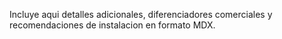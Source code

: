 ﻿---
slug: nombre-subfamilia
familia: slug-de-la-familia
nombre: Nombre comercial de la subfamilia
resumen: Resumen breve pensado para el grid de productos.
beneficios:
  - Beneficio diferenciador #1
  - Beneficio diferenciador #2
  - Beneficio diferenciador #3
especificaciones:
  - key: Parametro tecnico
    value: Valor o rango
aplicaciones:
  - Aplicacion o ambiente
  - Sector objetivo
  - Condicion de uso
descargas:
  - label: Hoja tecnica o manual (PDF)
    href: /descargas/NOMBRE-DEL-ARCHIVO.pdf
imagenes:
  - src: /images/subfamilias/nombre-subfamilia-1.jpg
    alt: Render o fotografia de referencia
usos:
  - interior
  - exterior
sectores:
  - oficinas
  - retail
desempenos:
  - transito-alto
  - impermeable
presupuesto: medio
---

Incluye aqui detalles adicionales, diferenciadores comerciales y recomendaciones de instalacion en formato MDX.
